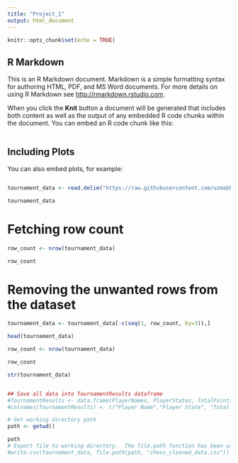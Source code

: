 ```yaml
---
title: "Project_1"
output: html_document
---
```


```r
knitr::opts_chunk$set(echo = TRUE)
```

## R Markdown

This is an R Markdown document. Markdown is a simple formatting syntax for authoring HTML, PDF, and MS Word documents. For more details on using R Markdown see <http://rmarkdown.rstudio.com>.

When you click the **Knit** button a document will be generated that includes both content as well as the output of any embedded R code chunks within the document. You can embed an R code chunk like this:

```r
```

## Including Plots

You can also embed plots, for example:

```r

```

```r
tournament_data <- read.delim("https://raw.githubusercontent.com/uzmabb182/Data_607_Project_1/main/tournament.txt", header=F, sep="|", quote = "")

tournament_data
```
# Fetching row count
```r
row_count <- nrow(tournament_data)

row_count
```
# Removing the unwanted rows from the dataset
```r
tournament_data <- tournament_data[-c(seq(1, row_count, by=3)),]

head(tournament_data)
```

```r
row_count <- nrow(tournament_data)

row_count
```

```r
str(tournament_data)
```

```r


```

```r
## Save all data into TournamentResults dataframe
#TournamentResults <- data.frame(PlayerNames, PlayerStates, TotalPoints, PreRatings, RatingAverages)
#colnames(TournamentResults) <- c("Player Name","Player State", "Total Number of Points", "Player's Pre-Rating", "Average Pre Chess Rating of Opponents")
```

```r
# Get working directory path
path <- getwd()

path
# Export file to working directory.  The file.path function has been used to ensure platform independence (i.e. take into account the different path syntaxes for various operating systems)
#write.csv(tournament_data, file.path(path, "chess_cleaned_data.csv"))
```

